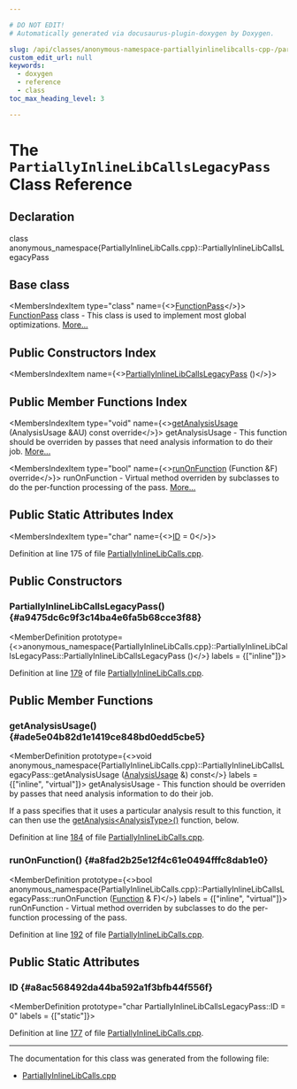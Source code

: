 ```yaml
---

# DO NOT EDIT!
# Automatically generated via docusaurus-plugin-doxygen by Doxygen.

slug: /api/classes/anonymous-namespace-partiallyinlinelibcalls-cpp-/partiallyinlinelibcallslegacypass
custom_edit_url: null
keywords:
  - doxygen
  - reference
  - class
toc_max_heading_level: 3

---
```





# The `PartiallyInlineLibCallsLegacyPass` Class Reference

<DoxygenPage pluginConfig={pluginConfig}>



## Declaration

<CodeBlock>class anonymous_namespace{PartiallyInlineLibCalls.cpp}::PartiallyInlineLibCallsLegacyPass</CodeBlock>

## Base class

<MembersIndex>

<MembersIndexItem
  type="class"
  name={<><a href="/docs/api/classes/llvm/functionpass">FunctionPass</a></>}>
<a href="/docs/api/classes/llvm/functionpass">FunctionPass</a> class - This class is used to implement most global optimizations. <a href="/docs/api/classes/llvm/functionpass/#details">More...</a>
</MembersIndexItem>

</MembersIndex>

## Public Constructors Index

<MembersIndex>

<MembersIndexItem
  name={<><a href="#a9475dc6c9f3c14ba4e6fa5b68cce3f88">PartiallyInlineLibCallsLegacyPass</a> ()</>}>
</MembersIndexItem>

</MembersIndex>

## Public Member Functions Index

<MembersIndex>

<MembersIndexItem
  type="void"
  name={<><a href="#ade5e04b82d1e1419ce848bd0edd5cbe5">getAnalysisUsage</a> (AnalysisUsage &amp;AU) const override</>}>
getAnalysisUsage - This function should be overriden by passes that need analysis information to do their job. <a href="#ade5e04b82d1e1419ce848bd0edd5cbe5">More...</a>
</MembersIndexItem>

<MembersIndexItem
  type="bool"
  name={<><a href="#a8fad2b25e12f4c61e0494fffc8dab1e0">runOnFunction</a> (Function &amp;F) override</>}>
runOnFunction - Virtual method overriden by subclasses to do the per-function processing of the pass. <a href="#a8fad2b25e12f4c61e0494fffc8dab1e0">More...</a>
</MembersIndexItem>

</MembersIndex>

## Public Static Attributes Index

<MembersIndex>

<MembersIndexItem
  type="char"
  name={<><a href="#a8ac568492da44ba592a1f3bfb44f556f">ID</a> = 0</>}>
</MembersIndexItem>

</MembersIndex>


Definition at line 175 of file <a href="/docs/api/files/lib/lib/transforms/lib/transforms/scalar/partiallyinlinelibcalls-cpp">PartiallyInlineLibCalls.cpp</a>.

<SectionDefinition>

## Public Constructors

### PartiallyInlineLibCallsLegacyPass() {#a9475dc6c9f3c14ba4e6fa5b68cce3f88}

<MemberDefinition
  prototype={<>anonymous&#95;namespace&#123;PartiallyInlineLibCalls.cpp&#125;::PartiallyInlineLibCallsLegacyPass::PartiallyInlineLibCallsLegacyPass ()</>}
  labels = {["inline"]}>

Definition at line <a href="/docs/api/files/lib/lib/transforms/lib/transforms/scalar/partiallyinlinelibcalls-cpp/#l00179">179</a> of file <a href="/docs/api/files/lib/lib/transforms/lib/transforms/scalar/partiallyinlinelibcalls-cpp">PartiallyInlineLibCalls.cpp</a>.
</MemberDefinition>

</SectionDefinition>

<SectionDefinition>

## Public Member Functions

### getAnalysisUsage() {#ade5e04b82d1e1419ce848bd0edd5cbe5}

<MemberDefinition
  prototype={<>void anonymous&#95;namespace&#123;PartiallyInlineLibCalls.cpp&#125;::PartiallyInlineLibCallsLegacyPass::getAnalysisUsage (<a href="/docs/api/classes/llvm/analysisusage">AnalysisUsage</a> &amp;) const</>}
  labels = {["inline", "virtual"]}>
getAnalysisUsage - This function should be overriden by passes that need analysis information to do their job.

If a pass specifies that it uses a particular analysis result to this function, it can then use the <a href="/docs/api/classes/llvm/pass/#a4863e5e463fb79955269fbf7fbf52b80">getAnalysis&lt;AnalysisType&gt;()</a> function, below.

Definition at line <a href="/docs/api/files/lib/lib/transforms/lib/transforms/scalar/partiallyinlinelibcalls-cpp/#l00184">184</a> of file <a href="/docs/api/files/lib/lib/transforms/lib/transforms/scalar/partiallyinlinelibcalls-cpp">PartiallyInlineLibCalls.cpp</a>.
</MemberDefinition>

### runOnFunction() {#a8fad2b25e12f4c61e0494fffc8dab1e0}

<MemberDefinition
  prototype={<>bool anonymous&#95;namespace&#123;PartiallyInlineLibCalls.cpp&#125;::PartiallyInlineLibCallsLegacyPass::runOnFunction (<a href="/docs/api/classes/llvm/function">Function</a> &amp; F)</>}
  labels = {["inline", "virtual"]}>
runOnFunction - Virtual method overriden by subclasses to do the per-function processing of the pass.

Definition at line <a href="/docs/api/files/lib/lib/transforms/lib/transforms/scalar/partiallyinlinelibcalls-cpp/#l00192">192</a> of file <a href="/docs/api/files/lib/lib/transforms/lib/transforms/scalar/partiallyinlinelibcalls-cpp">PartiallyInlineLibCalls.cpp</a>.
</MemberDefinition>

</SectionDefinition>

<SectionDefinition>

## Public Static Attributes

### ID {#a8ac568492da44ba592a1f3bfb44f556f}

<MemberDefinition
  prototype="char PartiallyInlineLibCallsLegacyPass::ID = 0"
  labels = {["static"]}>

Definition at line <a href="/docs/api/files/lib/lib/transforms/lib/transforms/scalar/partiallyinlinelibcalls-cpp/#l00177">177</a> of file <a href="/docs/api/files/lib/lib/transforms/lib/transforms/scalar/partiallyinlinelibcalls-cpp">PartiallyInlineLibCalls.cpp</a>.
</MemberDefinition>

</SectionDefinition>

<hr/>

The documentation for this class was generated from the following file:

<ul>
<li><a href="/docs/api/files/lib/lib/transforms/lib/transforms/scalar/partiallyinlinelibcalls-cpp">PartiallyInlineLibCalls.cpp</a></li>
</ul>

</DoxygenPage>

